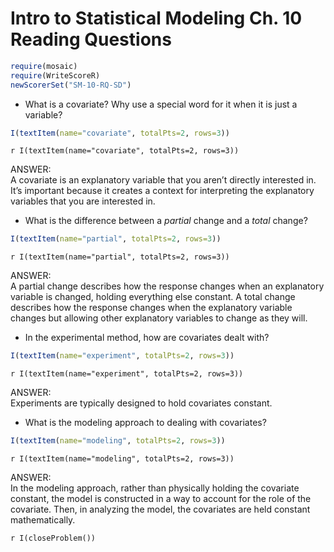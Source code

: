 Intro to Statistical Modeling Ch. 10 Reading Questions
========================================================
```r
require(mosaic)
require(WriteScoreR)
newScorerSet("SM-10-RQ-SD")
```

* What is a covariate?  Why use a special word for it when it is just a variable?
```r
I(textItem(name="covariate", totalPts=2, rows=3))
```
 `r I(textItem(name="covariate", totalPts=2, rows=3))`

<aside>
ANSWER:    
A covariate is an explanatory variable that you aren't directly interested in.  It's important because it creates a context for interpreting the explanatory variables that you are interested in.
</aside>

* What is the difference between a *partial* change and a *total* change?
```r
I(textItem(name="partial", totalPts=2, rows=3))
```
 `r I(textItem(name="partial", totalPts=2, rows=3))`

<aside>
ANSWER:    
A partial change describes how the response changes when an explanatory variable is changed, holding everything else constant.  A total change describes how the response changes when the explanatory variable changes but allowing other explanatory variables to change as they will.
</aside>

* In the experimental method, how are covariates dealt with?
```r
I(textItem(name="experiment", totalPts=2, rows=3))
```
 `r I(textItem(name="experiment", totalPts=2, rows=3))`

<aside>
ANSWER:    
Experiments are typically designed to hold covariates constant.
</aside>

* What is the modeling approach to dealing with covariates? 
```r
I(textItem(name="modeling", totalPts=2, rows=3))
```
 `r I(textItem(name="modeling", totalPts=2, rows=3))`

<aside>
ANSWER:    
In the modeling approach, rather than physically holding the covariate constant, the model is constructed in a way to account for the role of the covariate.  Then, in analyzing the model, the covariates are held constant mathematically.
</aside>

`r I(closeProblem())`
